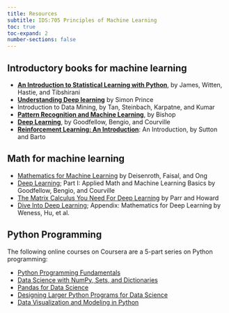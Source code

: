 ```yaml
---
title: Resources
subtitle: IDS:705 Principles of Machine Learning
toc: true
toc-expand: 2
number-sections: false
---
```


## Introductory books for machine learning
- [**An Introduction to Statistical Learning with Python**](https://www.statlearning.com/), by James, Witten, Hastie, and Tibshirani
- [**Understanding Deep learning**](https://udlbook.github.io/udlbook/) by Simon Prince
- Introduction to Data Mining, by Tan, Steinbach, Karpatne, and Kumar
- [**Pattern Recognition and Machine Learning**](https://www.microsoft.com/en-us/research/publication/pattern-recognition-machine-learning/), by Bishop
- [**Deep Learning**](https://www.deeplearningbook.org/), by Goodfellow, Bengio, and Courville
- [**Reinforcement Learning: An Introduction**](http://incompleteideas.net/book/the-book-2nd.html): An Introduction, by Sutton and Barto

## Math for machine learning
- [Mathematics for Machine Learning](https://mml-book.github.io/book/mml-book.pdf) by Deisenroth, Faisal, and Ong
- [Deep Learning](https://www.deeplearningbook.org/); Part I: Applied Math and Machine Learning Basics by Goodfellow, Bengio, and Courville
- [The Matrix Calculus You Need For Deep Learning](https://arxiv.org/pdf/1802.01528.pdf) by Parr and Howard
- [Dive Into Deep Learning](https://d2l.ai/chapter_appendix-mathematics-for-deep-learning/index.html); Appendix: Mathematics for Deep Learning by Weness, Hu, et al.

## Python Programming
The following online courses on Coursera are a 5-part series on Python programming:

- [Python Programming Fundamentals](https://www.coursera.org/learn/python-programming-fundamentals/)
- [Data Science with NumPy, Sets, and Dictionaries](https://www.coursera.org/learn/numpy-data-science/)
- [Pandas for Data Science](https://www.coursera.org/learn/pandas-data-science/)
- [Designing Larger Python Programs for Data Science](https://www.coursera.org/learn/python-design-for-data-science/)
- [Data Visualization and Modeling in Python](https://www.coursera.org/learn/python-data-modeling/)
